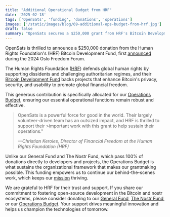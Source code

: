 ```yaml
---
title: "Additional Operational Budget from HRF"
date: '2025-02-18'
tags: ['OpenSats', 'funding', 'donations', 'operations']
images: ['/static/images/blog/69-additional-ops-budget-from-hrf.jpg']
draft: false
summary: "OpenSats secures a $250,000 grant from HRF's Bitcoin Development Fund for our Operations Budget."
---
```


OpenSats is thrilled to announce a $250,000 donation from the Human Rights
Foundation's (HRF) Bitcoin Development Fund, first
[announced](https://hrf.org/latest/hrf-bitcoin-development-fund-grants-one-billion-satoshis-to-13-projects-worldwide/)
during the 2024 Oslo Freedom Forum.

The Human Rights Foundation ([HRF](https://hrf.org/)) defends global human
rights by supporting dissidents and challenging authoritarian regimes, and their
[Bitcoin Development
Fund](https://hrf.org/program/financial-freedom/bitcoin-development-fund/) backs
projects that enhance Bitcoin's privacy, security, and usability to promote
global financial freedom.

This generous contribution is specifically allocated for our [Operations
Budget](/funds/ops), ensuring our essential operational functions remain robust
and effective.

>OpenSats is a powerful force for good in the world. Their largely
>volunteer-driven team has an outsized impact, and HRF is thrilled to support
>their >important work with this grant to help sustain their operations."
>
><cite>—Christian Keroles, Director of Financial Freedom at the Human Rights
>Foundation (HRF)</cite>

Unlike our General Fund and The Nostr Fund, which pass 100% of donations
directly to developers and projects, the Operations Budget is what sustains the
organizational framework that makes our grantmaking possible. This funding
empowers us to continue our behind-the-scenes work, which keeps our
[mission](/mission) thriving.

We are grateful to HRF for their trust and support. If you share our commitment
to fostering open-source development in the Bitcoin and nostr ecosystems, please
consider donating to our [General Fund](/funds/general), [The Nostr
Fund](/funds/nostr), or our [Operations Budget](/funds/ops). Your support drives
meaningful innovation and helps us champion the technologies of tomorrow.

<center>
<DonateToOperationsBudgetButton/>
</center>
